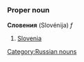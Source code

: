 =={{ru}}==
[[Category:Russian nouns]]
===Proper noun===
'''Словения''' (Slovénija) ''f''

#[[Slovenia]]